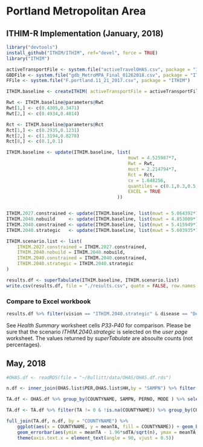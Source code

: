 # Portland Metropolitan Area
## ITHIM-R Implementation (January, 2018)

```{r, libs, echo = TRUE, warning = FALSE}
library("devtools")
install_github("ITHIM/ITHIM", ref="devel", force = TRUE)
library("ITHIM")
```

```{r, files}
activeTransportFile <- system.file("activeTravelOHAS.csv", package = "ITHIM")
GBDFile <- system.file("gdb_MetroMPA_Final_01262018.csv", package = "ITHIM")
FFile <- system.file("F.portland.11_21_2017.csv", package = "ITHIM")

ITHIM.baseline <- createITHIM( activeTransportFile = activeTransportFile, GBDFile = GBDFile, FFile = FFile)

Rwt <- ITHIM.baseline@parameters@Rwt
Rwt[1,] <- c(0.4305,0.3471)
Rwt[2,] <- c(0.4934,0.4814)

Rct <- ITHIM.baseline@parameters@Rct
Rct[1,] <- c(0.2935,0.1231)
Rct[2,] <- c(1.3194,0.8278)
Rct[8,] <- c(0.1,0.1)

ITHIM.baseline <- update(ITHIM.baseline, list(
                                             muwt = 4.525987*7,
                                             Rwt = Rwt,
                                             muct = 2.214794*7,
                                             Rct = Rct,
                                             cv = 1.648256,
                                             quantiles = c(0.1,0.3,0.5,0.7,0.9),
                                             EXCEL = TRUE
                                         ))


ITHIM.2027.constrained <- update(ITHIM.baseline, list(muwt = 5.064392*7, muct = 2.522432*7, cv = 1.639119))
ITHIM.2040.nobuild     <- update(ITHIM.baseline, list(muwt = 4.853009*7, muct = 2.657815*7, cv = 1.639940))
ITHIM.2040.constrained <- update(ITHIM.baseline, list(muwt = 5.415949*7, muct = 2.838158*7, cv = 1.631912))
ITHIM.2040.strategic   <- update(ITHIM.baseline, list(muwt = 5.603935*7, muct = 2.794518*7, cv = 1.630353))

ITHIM.scenario.list <- list(
    ITHIM.2027.constrained = ITHIM.2027.constrained,
    ITHIM.2040.nobuild = ITHIM.2040.nobuild,
    ITHIM.2040.constrained = ITHIM.2040.constrained,
    ITHIM.2040.strategic = ITHIM.2040.strategic
)

results.df <- superTabulate(ITHIM.baseline, ITHIM.scenario.list)
write.csv(results.df, file = "./results.csv", quote = FALSE, row.names = FALSE)
```

### Compare to Excel workbook

```{r results, echo = TRUE}
results.df %>% filter(vision == "ITHIM.2040.strategic" & disease == "Dementia" & burdenType == "daly" & sex == "F")
```

See _Health Summary_ worksheet cells _P33_-_P40_ for comparison.
Please be sure that the scenario _ITHIM.2040.strategic_ is selected on
the _user page_ worksheet.  The values returned by _superTabulate_ are
absoulte counts (not percentages).

## May, 2018

```{r TA, echo = TRUE}
#OHAS.df <- readRDS(file = "~/Bullitt/data/OHAS/OHAS.df.rds")

n.df <- inner_join(OHAS.list$PER,OHAS.list$HH,by = "SAMPN") %>% filter(!is.na(COUNTYNAME)) %>% select(SAMPN, COUNTYNAME) %>% group_by(COUNTYNAME) %>% summarise(n = n())

TA.df <- OHAS.df %>% group_by(COUNTYNAME, SAMPN, PERNO, MODE ) %>% select(COUNTYNAME, SAMPN, PERNO, PNAME, MODE, TRPDUR) %>% summarise(T = sum(TRPDUR)) %>% ungroup() %>% spread(MODE, T, fill = 0)%>% mutate(TA = 7*(3*walk/60 + 6*cycle/60))

TA.df <- TA.df %>% filter(TA != 0 & !is.na(COUNTYNAME)) %>% group_by(COUNTYNAME) %>% summarise(meanTA = mean(TA), sdTA = sd(TA))

full_join(TA.df, n.df, by = "COUNTYNAME") %>%
    ggplot(aes(x = COUNTYNAME, y = meanTA, fill = COUNTYNAME)) + geom_bar(stat = "identity") +
    geom_errorbar(aes(ymin = meanTA - 1.96*sdTA/sqrt(n), ymax = meanTA + 1.96*sdTA/sqrt(n))) +
    theme(axis.text.x = element_text(angle = 90, vjust = 0.5))

```
